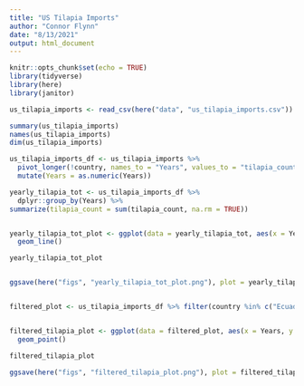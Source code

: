 ```yaml
---
title: "US Tilapia Imports"
author: "Connor Flynn"
date: "8/13/2021"
output: html_document
---
```


```r
knitr::opts_chunk$set(echo = TRUE)
library(tidyverse)
library(here)
library(janitor)
```

```r
us_tilapia_imports <- read_csv(here("data", "us_tilapia_imports.csv"))

summary(us_tilapia_imports)
names(us_tilapia_imports)
dim(us_tilapia_imports)

us_tilapia_imports_df <- us_tilapia_imports %>% 
  pivot_longer(!country, names_to = "Years", values_to = "tilapia_count") %>% 
  mutate(Years = as.numeric(Years))

yearly_tilapia_tot <- us_tilapia_imports_df %>%
  dplyr::group_by(Years) %>%
summarize(tilapia_count = sum(tilapia_count, na.rm = TRUE))


yearly_tilapia_tot_plot <- ggplot(data = yearly_tilapia_tot, aes(x = Years, y = tilapia_count)) +
  geom_line()

yearly_tilapia_tot_plot


ggsave(here("figs", "yearly_tilapia_tot_plot.png"), plot = yearly_tilapia_tot_plot)


filtered_plot <- us_tilapia_imports_df %>% filter(country %in% c("Ecuador", "Honduras", "Costa Rica", "Mexico"))


filtered_tilapia_plot <- ggplot(data = filtered_plot, aes(x = Years, y = tilapia_count, color = country)) +
  geom_point()

filtered_tilapia_plot

ggsave(here("figs", "filtered_tilapia_plot.png"), plot = filtered_tilapia_plot)
```



